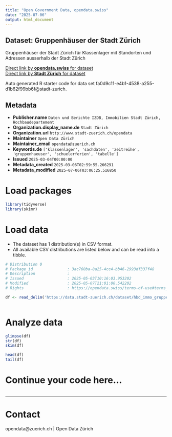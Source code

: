 ```yaml
---
title: "Open Government Data, opendata.swiss"
date: "2025-07-06"
output: html_document
---
```


## Dataset: Gruppenhäuser der Stadt Zürich

Gruppenhäuser der Stadt Zürich für Klassenlager mit Standorten und Adressen ausserhalb der Stadt Zürich

[Direct link by **opendata.swiss** for dataset](https://opendata.swiss/de/dataset/gruppenhauser-der-stadt-zurich)<br>
[Direct link by **Stadt Zürich** for dataset](https://data.stadt-zuerich.ch/dataset/hbd_immo_gruppenhaeuser)

Auto generated R starter code for data set fa0d9c11-e4b1-4538-a255-d1b62f99bb6f@stadt-zurich.

## Metadata

- **Publisher.name** `Daten und Berichte IZDB, Immobilien Stadt Zürich, Hochbaudepartement`
- **Organization.display_name.de** `Stadt Zürich`
- **Organization.url** `http://www.stadt-zuerich.ch/opendata`
- **Maintainer** `Open Data Zürich`
- **Maintainer_email** `opendata@zuerich.ch`
- **Keywords.de** `['klassenlager', 'sachdaten', 'zeitreihe', 'gruppenhaeuser', 'schuelerferien', 'tabelle']`
- **Issued** `2025-03-04T00:00:00`
- **Metadata_created** `2025-03-06T02:59:55.266291`
- **Metadata_modified** `2025-07-06T03:06:25.516850`


# Load packages

```r

library(tidyverse)
library(skimr)

```

# Load data

-   The dataset has 1 distribution(s) in CSV format.
-   All available CSV distributions are listed below and can be read into a tibble.

```r

# Distribution 0
# Package_id               : 3ac760ba-8a25-4cc4-bb46-2993df337f48
# Description              : 
# Issued                   : 2025-05-03T10:16:03.953202
# Modified                 : 2025-05-07T21:01:00.542202
# Rights                   : https://opendata.swiss/terms-of-use#terms_open

df <- read_delim('https://data.stadt-zuerich.ch/dataset/hbd_immo_gruppenhaeuser/download/hbd_immo_gruppenhaeser_standorte.csv')



```

# Analyze data

```r

glimpse(df)
str(df)
skim(df)

head(df)
tail(df)

```

# Continue your code here...

```r

```

------------------------------------------------------------------------

# Contact

opendata@zuerich.ch | Open Data Zürich
